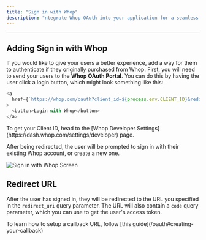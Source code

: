 ```yaml
---
title: "Sign in with Whop"
description: "ntegrate Whop OAuth into your application for a seamless authentication experience."
---
```


---

## Adding **Sign in with Whop**

If you would like to give your users a better experience, add a way for them to authenticate if they originally purchased from Whop. First, you will need to send your users to the **Whop OAuth Portal**. You can do this by having the user click a login button, which might look something like this:

```javascript
<a
  href={`https://whop.com/oauth?client_id=${process.env.CLIENT_ID}&redirect_uri=${process.env.REDIRECT_URI}`}
>
  <button>Login with Whop</button>
</a>
```

<Note>
  To get your Client ID, head to the [Whop Developer
  Settings](https://dash.whop.com/settings/developer) page.
</Note>

After being redirected, the user will be prompted to sign in with their existing Whop account, or create a new one.

![Sign in with Whop Screen](https://i.imgur.com/SmdheT7.png)

## Redirect URL

After the user has signed in, they will be redirected to the URL you specified in the `redirect_uri` query parameter. The URL will also contain a `code` query parameter, which you can use to get the user's access token.

<Note>
  To learn how to setup a callback URL, follow [this
  guide](/oauth#creating-your-callback)
</Note>
